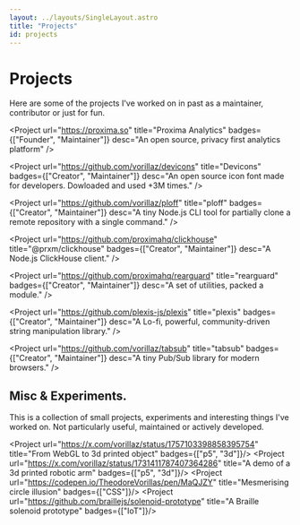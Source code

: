 ```yaml
---
layout: ../layouts/SingleLayout.astro
title: "Projects"
id: projects
---
```



# Projects

Here are some of the projects I've worked on in past as a maintainer, contributor or just for fun.

<Project url="https://proxima.so" title="Proxima Analytics" 
badges={["Founder", "Maintainer"]}
desc="An open source, privacy first analytics platform" />

<Project url="https://github.com/vorillaz/devicons" title="Devicons" 
badges={["Creator", "Maintainer"]}
desc="An open source icon font made for developers. Dowloaded and used +3M times." />

<Project url="https://github.com/vorillaz/ploff" title="ploff" 
badges={["Creator", "Maintainer"]}
desc="A tiny Node.js CLI tool for partially clone a remote repository with a single command." />

<Project url="https://github.com/proximahq/clickhouse" title="@prxm/clickhouse" 
badges={["Creator", "Maintainer"]}
desc="A Node.js ClickHouse client." />

<Project url="https://github.com/proximahq/rearguard" title="rearguard" 
badges={["Creator", "Maintainer"]}
desc="A set of utilities, packed a module." />

<Project url="https://github.com/plexis-js/plexis" title="plexis" 
badges={["Creator", "Maintainer"]}
desc="A Lo-fi, powerful, community-driven string manipulation library." />

<Project url="https://github.com/vorillaz/tabsub" title="tabsub" 
badges={["Creator", "Maintainer"]}
desc="A tiny Pub/Sub library for modern browsers." />


## Misc & Experiments.

This is a collection of small projects, experiments and interesting things I've worked on.
Not particularly useful, maintained or actively developed.

<Project url="https://x.com/vorillaz/status/1757103398858395754" title="From WebGL to 3d printed object" 
badges={["p5", "3d"]}/>
<Project url="https://x.com/vorillaz/status/1731411787407364286" title="A demo of a 3d printed robotic arm" 
badges={["p5", "3d"]}/>
<Project url="https://codepen.io/TheodoreVorillas/pen/MaQJZY" title="Mesmerising circle illusion" 
badges={["CSS"]}/>
<Project url="https://github.com/braillejs/solenoid-prototype" title="A Braille solenoid prototype" 
badges={["IoT"]}/>